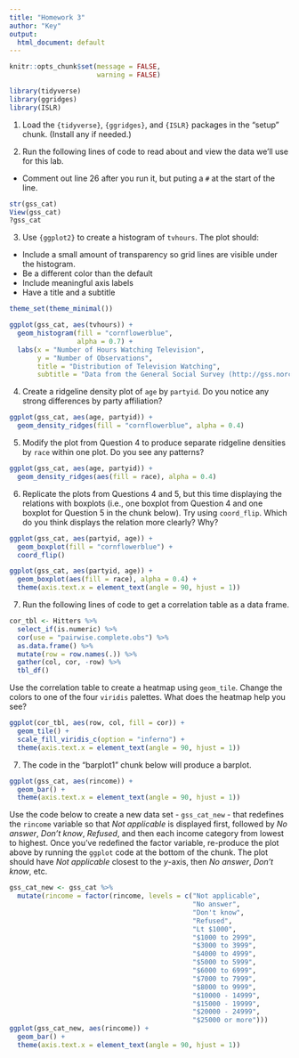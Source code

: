 ```yaml
---
title: "Homework 3"
author: "Key"
output:
  html_document: default
---
```


```r
knitr::opts_chunk$set(message = FALSE,
                      warning = FALSE)

library(tidyverse)
library(ggridges)
library(ISLR)
```

1. Load the `{tidyverse}`, `{ggridges}`, and `{ISLR}` packages in the "setup" chunk. (Install any if needed.)

2. Run the following lines of code to read about and view the data we'll use for this lab.

- Comment out line 26 after you run it, but puting a `#` at the start of the line.

```r
str(gss_cat)
View(gss_cat)
?gss_cat
```

3. Use `{ggplot2}` to create a histogram of `tvhours`. The plot should:
  + Include a small amount of transparency so grid lines are visible under the histogram.
  + Be a different color than the default
  + Include meaningful axis labels
  + Have a title and a subtitle

```r
theme_set(theme_minimal())

ggplot(gss_cat, aes(tvhours)) +
  geom_histogram(fill = "cornflowerblue", 
                 alpha = 0.7) +
  labs(x = "Number of Hours Watching Television",
       y = "Number of Observations",
       title = "Distribution of Television Watching",
       subtitle = "Data from the General Social Survey (http://gss.norc.org)")
```

4. Create a ridgeline density plot of `age` by `partyid`. Do you notice any strong  differences by party affiliation?

```r
ggplot(gss_cat, aes(age, partyid)) +
  geom_density_ridges(fill = "cornflowerblue", alpha = 0.4)
```

5. Modify the plot from Question 4 to produce separate ridgeline densities by `race` within one plot. Do you see any patterns?

```r
ggplot(gss_cat, aes(age, partyid)) +
  geom_density_ridges(aes(fill = race), alpha = 0.4)
```

6. Replicate the plots from Questions 4 and 5, but this time displaying the relations with boxplots (i.e., one boxplot from Question 4 and one boxplot for Question 5 in the chunk below). Try using `coord_flip`. Which do you think displays the relation more clearly? Why?
  
```r
ggplot(gss_cat, aes(partyid, age)) +
  geom_boxplot(fill = "cornflowerblue") +
  coord_flip()

ggplot(gss_cat, aes(partyid, age)) +
  geom_boxplot(aes(fill = race), alpha = 0.4) +
  theme(axis.text.x = element_text(angle = 90, hjust = 1))
```

7. Run the following lines of code to get a correlation table as a data frame.

```r

cor_tbl <- Hitters %>% 
  select_if(is.numeric) %>% 
  cor(use = "pairwise.complete.obs") %>% 
  as.data.frame() %>% 
  mutate(row = row.names(.)) %>% 
  gather(col, cor, -row) %>% 
  tbl_df()
```

Use the correlation table to create a heatmap using `geom_tile`. Change the colors to one of the four `viridis` palettes. What does the heatmap help you see?

```r
ggplot(cor_tbl, aes(row, col, fill = cor)) +
  geom_tile() +
  scale_fill_viridis_c(option = "inferno") +
  theme(axis.text.x = element_text(angle = 90, hjust = 1))
```

7. The code in the "barplot1" chunk below will produce a barplot. 

```r
ggplot(gss_cat, aes(rincome)) +
  geom_bar() +
  theme(axis.text.x = element_text(angle = 90, hjust = 1))
```

Use the code below to create a new data set - `gss_cat_new` - that redefines the `rincome` variable so that *Not applicable* is displayed first, followed by *No answer*, *Don't know*, *Refused*, and then each income category from lowest to highest. Once you've redefined the factor variable, re-produce the plot above by running the `ggplot` code at the bottom of the chunk. The plot should have *Not applicable* closest to the *y*-axis, then *No answer*, *Don't know*, etc.

```r
gss_cat_new <- gss_cat %>% 
  mutate(rincome = factor(rincome, levels = c("Not applicable",
                                              "No answer",
                                              "Don't know",
                                              "Refused",
                                              "Lt $1000",
                                              "$1000 to 2999",
                                              "$3000 to 3999",
                                              "$4000 to 4999",
                                              "$5000 to 5999",
                                              "$6000 to 6999",
                                              "$7000 to 7999",
                                              "$8000 to 9999",
                                              "$10000 - 14999",
                                              "$15000 - 19999",
                                              "$20000 - 24999",
                                              "$25000 or more")))
ggplot(gss_cat_new, aes(rincome)) +
  geom_bar() +
  theme(axis.text.x = element_text(angle = 90, hjust = 1))
```